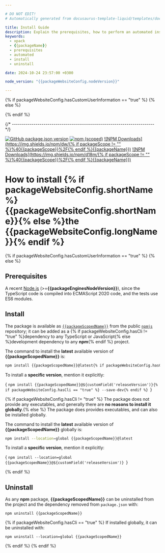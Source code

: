 ```yaml
---

# DO NOT EDIT!
# Automatically generated from docusaurus-template-liquid/templates/docusaurus.

title: Install Guide
description: Explain the prerequisites, how to perform an automated installation, how to uninstall.
keywords:
  - xpack
  - {{packageName}}
  - prerequisites
  - automated
  - install
  - uninstall

date: 2024-10-24 23:57:00 +0300

node_version: "{{packageWebsiteConfig.nodeVersion}}"

---
```


{% if packageWebsiteConfig.hasCustomUserInformation == "true" %}
{% else %}

{% endif %}

{/* ------------------------------------------------------------------------ */}

[![GitHub package.json version](https://img.shields.io/github/package-json/v/{{githubProjectOrganization}}/{{githubProjectName}}?color=green)](https://github.com/{{githubProjectOrganization}}/{{githubProjectName}}/blob/master/package.json)
[![npm (scoped)](https://img.shields.io/npm/v/{{packageScopedName}}.svg?color=green)](https://www.npmjs.com/package/{{packageScopedName}}/)
[![NPM Downloads](https://img.shields.io/npm/dw/{% if packageScope != "" %}%40{{packageScope}}%2F{% endif %}{{packageName}})](https://www.npmjs.com/package/{{packageScopedName}}/)
[![NPM Downloads](https://img.shields.io/npm/d18m/{% if packageScope != "" %}%40{{packageScope}}%2F{% endif %}{{packageName}})](https://www.npmjs.com/package/{{packageScopedName}}/)

# How to install {% if packageWebsiteConfig.shortName %}{{packageWebsiteConfig.shortName}}{% else %}the {{packageWebsiteConfig.longName}}{% endif %}

{% if packageWebsiteConfig.hasCustomUserInformation == "true" %}
<CustomInstall nodeVersion={frontMatter.node_version}/>
{% else %}
## Prerequisites

A recent [Node.js](https://nodejs.org) (>=**{{packageEnginesNodeVersion}}**),
since the TypeScript code
is compiled into ECMAScript 2020 code, and the tests use ES6 modules.

## Install

The package is available as
[`{{packageScopedName}}`](https://www.npmjs.com/package/{{packageScopedName}}/)
from the public [`npmjs`](https://www.npmjs.com) repository;
it can be added as a
{% if packageWebsiteConfig.hasCli != "true" %}dependency to any TypeScript or JavaScript{% else %}development dependency to any **npm**{% endif %}
project.

The command to install the
**latest** available version of **{{packageScopedName}}** is:

```sh
npm install {{packageScopedName}}@latest{% if packageWebsiteConfig.hasCli == "true" %} --save-dev{% endif %}
```

To install a **specific version**, mention it explicitly:

<CodeBlock language="sh"> {
`npm install {{packageScopedName}}@${customField('releaseVersion')}{% if packageWebsiteConfig.hasCli == "true" %} --save-dev{% endif %}
`} </CodeBlock>

{% if packageWebsiteConfig.hasCli != "true" %}
The package does not provide any executables, and generally there are **no
reasons to install it globally**.{% else %}
The package does provides executables, and can also
be installed globally.

The command to install the
**latest** available version of **{{packageScopedName}}** globally is:

```sh
npm install --location=global {{packageScopedName}}@latest
```

To install a **specific version**, mention it explicitly:

<CodeBlock language="sh"> {
`npm install --location=global {{packageScopedName}}@${customField('releaseVersion')}
`} </CodeBlock>

{% endif %}

## Uninstall

As any **npm** package, **{{packageScopedName}}** can be uninstalled
from the project and the dependency removed from `package.json` with:

```console
npm uninstall {{packageScopedName}}
```

{% if packageWebsiteConfig.hasCli == "true" %}
If installed globally, it can be uninstalled with:

```console
npm uninstall --location=global {{packageScopedName}}
```

{% endif %}
{% endif %}

